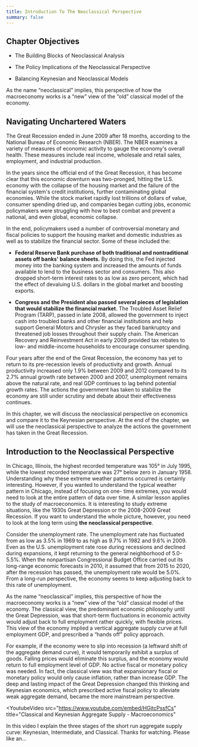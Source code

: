 ```yaml
---
title: Introduction To The Neoclassical Perspective
summary: false
---
```


## Chapter Objectives

<Info title='In this chapter, you will learn about:'>

- The Building Blocks of Neoclassical Analysis

- The Policy Implications of the Neoclassical Perspective

- Balancing Keynesian and Neoclassical Models

</Info>

<Callout>
  As the name “neoclassical” implies, this perspective of how the macroeconomy
  works is a “new” view of the “old” classical model of the economy.
</Callout>

## Navigating Unchartered Waters

The Great Recession ended in June 2009 after 18 months, according to the National Bureau of Economic Research (NBER). The NBER examines a variety of measures of economic activity to gauge the economy's overall health. These measures include real income, wholesale and retail sales, employment, and industrial production.

In the years since the official end of the Great Recession, it has become clear that this economic downturn was two-pronged, hitting the U.S. economy with the collapse of the housing market and the failure of the financial system's credit institutions, further contaminating global economies. While the stock market rapidly lost trillions of dollars of value, consumer spending dried up, and companies began cutting jobs, economic policymakers were struggling with how to best combat and prevent a national, and even global, economic collapse.

In the end, policymakers used a number of controversial monetary and fiscal policies to support the housing market and domestic industries as well as to stabilize the financial sector. Some of these included the:

- **Federal Reserve Bank purchase of both traditional and nontraditional assets off banks' balance sheets.** By doing this, the Fed injected money into the banking system and increased the amounts of funds available to lend to the business sector and consumers. This also dropped short-term interest rates to as low as zero percent, which had the effect of devaluing U.S. dollars in the global market and boosting exports.

- **Congress and the President also passed several pieces of legislation that would stabilize the financial market**. The Troubled Asset Relief Program (TARP), passed in late 2008, allowed the government to inject cash into troubled banks and other financial institutions and help support General Motors and Chrysler as they faced bankruptcy and threatened job losses throughout their supply chain. The American Recovery and Reinvestment Act in early 2009 provided tax rebates to low- and middle-income households to encourage consumer spending.

Four years after the end of the Great Recession, the economy has yet to return to its pre-recession levels of productivity and growth. Annual productivity increased only 1.9% between 2009 and 2012 compared to its 2.7% annual growth rate between 2000 and 2007, unemployment remains above the natural rate, and real GDP continues to lag behind potential growth rates. The actions the government has taken to stabilize the economy are still under scrutiny and debate about their effectiveness continues.

In this chapter, we will discuss the neoclassical perspective on economics and compare it to the Keynesian perspective. At the end of the chapter, we will use the neoclassical perspective to analyze the actions the government has taken in the Great Recession.

## Introduction to the Neoclassical Perspective

In Chicago, Illinois, the highest recorded temperature was 105° in July 1995, while the lowest recorded temperature was 27° below zero in January 1958. Understanding why these extreme weather patterns occurred is certainly interesting. However, if you wanted to understand the typical weather pattern in Chicago, instead of focusing on one- time extremes, you would need to look at the entire pattern of data over time. A similar lesson applies to the study of macroeconomics. It is interesting to study extreme situations, like the 1930s Great Depression or the 2008-2009 Great Recession. If you want to understand the whole picture, however, you need to look at the long term using **the neoclassical perspective**.

Consider the unemployment rate. The unemployment rate has fluctuated from as low as 3.5% in 1969 to as high as 9.7% in 1982 and 9.6% in 2009. Even as the U.S. unemployment rate rose during recessions and declined during expansions, it kept returning to the general neighborhood of 5.0-5.5%. When the nonpartisan Congressional Budget Office carried out its long-range economic forecasts in 2010, it assumed that from 2015 to 2020, after the recession has passed, the unemployment rate would be 5.0%. From a long-run perspective, the economy seems to keep adjusting back to this rate of unemployment.

As the name “neoclassical” implies, this perspective of how the macroeconomy works is a “new” view of the “old” classical model of the economy. The classical view, the predominant economic philosophy until the Great Depression, was that short-term fluctuations in economic activity would adjust back to full employment rather quickly, with flexible prices. This view of the economy implied a vertical aggregate supply curve at full employment GDP, and prescribed a “hands off” policy approach.

For example, if the economy were to slip into recession (a leftward shift of the aggregate demand curve), it would temporarily exhibit a surplus of goods. Falling prices would eliminate this surplus, and the economy would return to full employment level of GDP. No active fiscal or monetary policy was needed. In fact, the classical view was that expansionary fiscal or monetary policy would only cause inflation, rather than increase GDP. The deep and lasting impact of the Great Depression changed this thinking and Keynesian economics, which prescribed active fiscal policy to alleviate weak aggregate demand, became the more mainstream perspective.

<YoutubeVideo
  src="https://www.youtube.com/embed/HGjtcPssfCs"
  title="Classical and Keynesian Aggregate Supply - Macroeconomics"
>

In this video I explain the three stages of the short run aggregate supply curve: Keynesian, Intermediate, and Classical. Thanks for watching. Please like an...

</YoutubeVideo>
